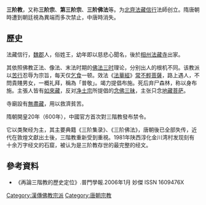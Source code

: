 {{no footnotes|time=2017-08-27T15:47:04+00:00}}
{{about|依照佛教运势三时而创建的宗派|佛教其他“三时”的概念|佛教三时}}
{{佛教}}
'''三阶教'''，又称'''三阶宗'''、'''第三阶宗'''、'''三阶佛法'''等。为[[北齊|北齊]][[法藏信行|法藏信行]]法師创立。隋唐朝時遭到朝廷視為異端而多次禁止，中唐時消失。

==歷史==
法藏信行，[[魏郡|魏郡]]人，俗姓王，幼年即以慈悲心聞名，後於[[相州|相州]][[法藏寺|法藏寺]]出家。

其依照佛教正法、像法、末法时期的[[佛法三时|佛法三时]]理论，分别出人的根机不同。该教派以[[苦行|苦行]]忍辱为宗旨，每天仅[[乞食|乞食]]一顿。效法《[[法華經|法華經]]》[[常不輕菩薩|常不輕菩薩]]，路上遇人，不問貴賤男女，一概礼拜，稱為「普敬」。竭力提倡布施。死后弃尸森林，称以身布施。主張人皆有[[如來藏|如來藏]]，反对[[净土宗|净土宗]]所提倡的[[念佛三昧|念佛三昧]]，主张只念[[地藏菩萨|地藏菩萨]]。

寺廟設有[[無盡藏|無盡藏]]，用以救濟貧苦。

隋朝開皇20年（600年），中國官方首次對三階教發布禁令。

它以类聚经为主，其主要典籍《三阶集录》、《三阶佛法》，唐朝後已全部失传，近代在敦煌文獻出土後，三階教重新受到重視。1981年陕西淳化金川湾村发现刻有十余万字经文的石窟，被认为是三阶教存世的最完整的经文。

==參考資料==
*《再論三階教的歷史定位》.普門學報.2006年1月  妙傑 ISSN 1609476X

{{佛教小作品}}
[[Category:漢傳佛教宗派|Category:漢傳佛教宗派]]
[[Category:唐朝宗教|Category:唐朝宗教]]